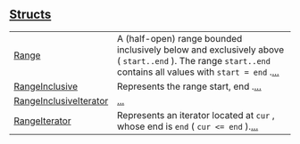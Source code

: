 
[Structs](./core-ops-structs)
 ---
| | |
|:---|:---|
| [Range](./core-ops-range-Range) | A (half-open) range bounded inclusively below and exclusively above ( `start..end` ). The range `start..end`  contains all values with `start = end` .[...](./core-ops-range-Range) |
| [RangeInclusive](./core-ops-range-RangeInclusive) | Represents the range start, end .[...](./core-ops-range-RangeInclusive) |
| [RangeInclusiveIterator](./core-ops-range-RangeInclusiveIterator) | [...](./core-ops-range-RangeInclusiveIterator) |
| [RangeIterator](./core-ops-range-RangeIterator) | Represents an iterator located at `cur` , whose end is `end`  ( `cur <= end` ).[...](./core-ops-range-RangeIterator) |
